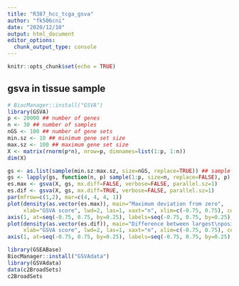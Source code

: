 ```yaml
---
title: "R387_hcc_tcga_gsva"
author: "fk506cni"
date: "2020/12/10"
output: html_document
editor_options: 
  chunk_output_type: console
---
```


```r
knitr::opts_chunk$set(echo = TRUE)
```

## gsva in tissue sample


```r
# BiocManager::install("GSVA")
library(GSVA)
p <- 20000 ## number of genes
n <- 30 ## number of samples
nGS <- 100 ## number of gene sets
min.sz <- 10 ## minimum gene set size
max.sz <- 100 ## maximum gene set size
X <- matrix(rnorm(p*n), nrow=p, dimnames=list(1:p, 1:n))
dim(X)
```

```r
gs <- as.list(sample(min.sz:max.sz, size=nGS, replace=TRUE)) ## sample gene set sizes
gs <- lapply(gs, function(n, p) sample(1:p, size=n, replace=FALSE), p) ## sample gene sets
es.max <- gsva(X, gs, mx.diff=FALSE, verbose=FALSE, parallel.sz=1)
es.dif <- gsva(X, gs, mx.diff=TRUE, verbose=FALSE, parallel.sz=1)
par(mfrow=c(1,2), mar=c(4, 4, 4, 1))
plot(density(as.vector(es.max)), main="Maximum deviation from zero",
     xlab="GSVA score", lwd=2, las=1, xaxt="n", xlim=c(-0.75, 0.75), cex.axis=0.8)
axis(1, at=seq(-0.75, 0.75, by=0.25), labels=seq(-0.75, 0.75, by=0.25), cex.axis=0.8)
plot(density(as.vector(es.dif)), main="Difference between largest\npositive and negative deviations",
     xlab="GSVA score", lwd=2, las=1, xaxt="n", xlim=c(-0.75, 0.75), cex.axis=0.8)
axis(1, at=seq(-0.75, 0.75, by=0.25), labels=seq(-0.75, 0.75, by=0.25), cex.axis=0.8)
```

```r
library(GSEABase)
BiocManager::install("GSVAdata")
library(GSVAdata)
data(c2BroadSets)
c2BroadSets
```

